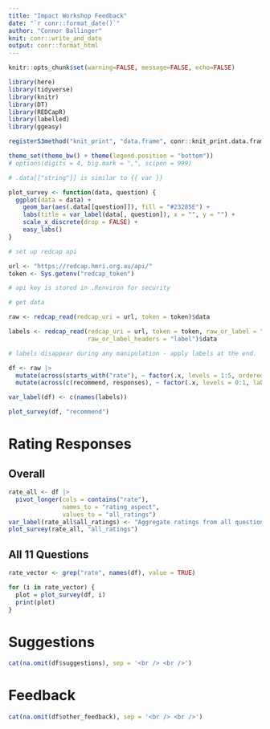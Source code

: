 ```yaml
---
title: "Impact Workshop Feedback"
date: "`r conr::format_date()`"
author: "Connor Ballinger"
knit: conr::write_and_date
output: conr::format_html
---
```


```r
knitr::opts_chunk$set(warning=FALSE, message=FALSE, echo=FALSE)

library(here)
library(tidyverse)
library(knitr)
library(DT)
library(REDCapR)
library(labelled)
library(ggeasy)

registerS3method("knit_print", "data.frame", conr::knit_print.data.frame)

theme_set(theme_bw() + theme(legend.position = "bottom"))
# options(digits = 4, big.mark = ",", scipen = 999)

# .data[["string"]] is similar to {{ var }}

plot_survey <- function(data, question) {
  ggplot(data = data) +
    geom_bar(aes(.data[[question]]), fill = "#23285E") +
    labs(title = var_label(data[, question]), x = "", y = "") +
    scale_x_discrete(drop = FALSE) +
    easy_labs()
}
```

```r
# set up redcap api

url <- "https://redcap.hmri.org.au/api/"
token <- Sys.getenv("redcap_token") 

# api key is stored in .Renviron for security
```

```r
# get data

raw <- redcap_read(redcap_uri = url, token = token)$data

labels <- redcap_read(redcap_uri = url, token = token, raw_or_label = "label",
                      raw_or_label_headers = "label")$data

# labels disappear during any manipulation - apply labels at the end.
```

```r
df <- raw |> 
  mutate(across(starts_with("rate"), ~ factor(.x, levels = 1:5, ordered = TRUE))) |> 
  mutate(across(c(recommend, responses), ~ factor(.x, levels = 0:1, labels = c("No", "Yes"))))

var_label(df) <- c(names(labels))
```

```r
plot_survey(df, "recommend")
```

# Rating Responses {.tabset}

## Overall

```r
rate_all <- df |>
  pivot_longer(cols = contains("rate"), 
               names_to = "rating_aspect", 
               values_to = "all_ratings")
var_label(rate_all$all_ratings) <- "Aggregate ratings from all questions"
plot_survey(rate_all, "all_ratings") 
```

## All 11 Questions

```r
rate_vector <- grep("rate", names(df), value = TRUE)

for (i in rate_vector) {
  plot = plot_survey(df, i)
  print(plot)
}

```

# Suggestions

```r

cat(na.omit(df$suggestions), sep = '<br /> <br />')

```

# Feedback

```r

cat(na.omit(df$other_feedback), sep = '<br /> <br />')

```

